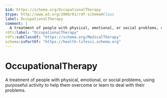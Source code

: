 ```yaml
---
$id: https://schema.org/OccupationalTherapy
$type: http://www.w3.org/2000/01/rdf-schema#Class
label: OccupationalTherapy
comment: |
  A treatment of people with physical, emotional, or social problems, using purposeful activity to help them overcome or learn to deal with their problems.
rdfs:label: "OccupationalTherapy"
rdfs:subClassOf: "https://schema.org/MedicalTherapy"
schema:isPartOf: "https://health-lifesci.schema.org"
---
```


# OccupationalTherapy

A treatment of people with physical, emotional, or social problems, using purposeful activity to help them overcome or learn to deal with their problems.

